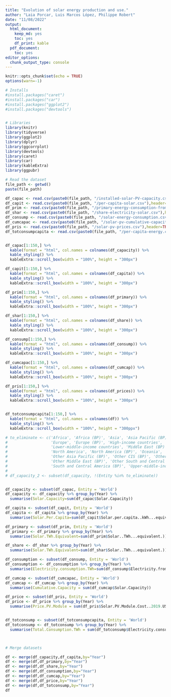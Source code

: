 ```yaml
---
title: "Evolution of solar energy production and use."
author: "Laia Porcar, Luis Marcos López, Philippe Robert"
date: "11/08/2022"
output:
  html_document:
    keep_md: yes
    toc: yes
    df_print: kable
  pdf_document:
    toc: yes
editor_options:
  chunk_output_type: console
---
```


```r
knitr::opts_chunk$set(echo = TRUE)
options(warn=-1)
```


```r
# Installs
#install.packages("caret")
#install.packages("car")
#install.packages("ggplot2")
#install.packages("devtools")


# Libraries
library(knitr)
library(tidyverse)
library(ggplot2)
library(dplyr)
library(ggcorrplot)
library(devtools) 
library(caret)
library(car)
library(kableExtra)
library(ggpubr)

```



```r
# Read the dataset
file_path <- getwd()
paste(file_path)

df_capac <- read.csv(paste0(file_path, "/installed-solar-PV-capacity.csv"),header=TRUE)
df_capit <- read.csv(paste0(file_path, "/per-capita-solar.csv"),header=TRUE)
df_prim <- read.csv(paste0(file_path, "/primary-energy-consumption-from-solar.csv"),header=TRUE)
df_shar <- read.csv(paste0(file_path, "/share-electricity-solar.csv"),header=TRUE)
df_consump <- read.csv(paste0(file_path, "/solar-energy-consumption.csv"),header=TRUE)
df_cumcapac <- read.csv(paste0(file_path, "/solar-pv-cumulative-capacity.csv"),header=TRUE)
df_pris <- read.csv(paste0(file_path, "/solar-pv-prices.csv"),header=TRUE)
df_totconsumpcapita <- read.csv(paste0(file_path, "/per-capita-energy.csv"), header=TRUE)


df_capac[1:150,] %>%
  kable(format = "html", col.names = colnames(df_capacity)) %>%
  kable_styling() %>%
  kableExtra::scroll_box(width = "100%", height = "300px")

df_capit[1:150,] %>%
  kable(format = "html", col.names = colnames(df_capita)) %>%
  kable_styling() %>%
  kableExtra::scroll_box(width = "100%", height = "300px")

df_prim[1:150,] %>%
  kable(format = "html", col.names = colnames(df_primary)) %>%
  kable_styling() %>%
  kableExtra::scroll_box(width = "100%", height = "300px")

df_shar[1:150,] %>%
  kable(format = "html", col.names = colnames(df_share)) %>%
  kable_styling() %>%
  kableExtra::scroll_box(width = "100%", height = "300px")

df_consump[1:150,] %>%
  kable(format = "html", col.names = colnames(df_consump)) %>%
  kable_styling() %>%
  kableExtra::scroll_box(width = "100%", height = "300px")

df_cumcapac[1:150,] %>%
  kable(format = "html", col.names = colnames(df_cumcap)) %>%
  kable_styling() %>%
  kableExtra::scroll_box(width = "100%", height = "300px")

df_pris[1:150,] %>%
  kable(format = "html", col.names = colnames(df_prices)) %>%
  kable_styling() %>%
  kableExtra::scroll_box(width = "100%", height = "300px")


df_totconsumpcapita[1:150,] %>% 
  kable(format = "html", col.names = colnames(df)) %>% 
  kable_styling() %>% 
  kableExtra::scroll_box(width = "100%", height = "300ppx")

```


```r

# to_eliminate <- c('Africa', 'Africa (BP)', 'Asia', 'Asia Pacific (BP)', 'CIS (BP)'
#                   'Europe', 'Europe (BP)', 'High-income countries',
#                   'Lower-middle-income countries', 'Middle East (BP)',
#                   'North America', 'North America (BP)', 'Oceania', 'Other Africa (BP)',
#                   'Other Asia Pacific (BP)', 'Other CIS (BP)', 'Other Europe (BP)',
#                   'Other Middle East (BP)', 'Other South and Central America (BP)',
#                   'South and Central America (BP)', 'Upper-middle-income countries')
# 
# df_capacity_2 <- subset(df_capacity, !(Entity %in% to_eliminate))


df_capacity <- subset(df_capac, Entity = 'World')
df_capacity <- df_capacity %>% group_by(Year) %>% 
  summarise(Solar.Capacity=sum(df_capac$Solar.Capacity))

df_capita <- subset(df_capit, Entity = 'World')
df_capita <- df_capita %>% group_by(Year) %>% 
  summarise(Solar.Per.Capita=sum(df_capit$Solar.per.capita..kWh...equivalent.))

df_primary <- subset(df_prim, Entity = 'World')
df_primary <- df_primary %>% group_by(Year) %>% 
  summarise(Solar.TWh.Equivalent=sum(df_prim$Solar..TWh...equivalent.))

df_share <- df_shar %>% group_by(Year) %>% 
  summarise(Solar.TWh.Equivalent=sum(df_shar$Solar..TWh...equivalent.))

df_consumption <- subset(df_consump, Entity = 'World')
df_consumption <- df_consumption %>% group_by(Year) %>% 
  summarise(Electricity.consumption.TWh=sum(df_consump$Electricity.from.solar.TWh.))

df_cumcap <- subset(df_cumcapac, Entity = 'World')
df_cumcap <- df_cumcap %>% group_by(Year) %>% 
  summarise(Cumulative.Capacity = sum(df_cumcap$Solar.Capacity))

df_price <- subset(df_pris, Entity = 'World')
df_price <- df_price %>% group_by(Year) %>% 
  summarise(Price.PV.Module = sum(df_pris$Solar.PV.Module.Cost..2019.US..per.W.))


df_totconsump <- subset(df_totconsumpcapita, Entity = 'World')
df_totconsump <- df_totconsump %>% group_by(Year) %>% 
  summarise(Total.Consumption.TWh = sum(df_totconsump$Electricity.consumption.TWh))



# Merge datasets

df <- merge(df_capacity,df_capita,by="Year")
df <- merge(df,df_primary,by="Year")
df <- merge(df,df_share,by="Year")
df <- merge(df,df_consumption,by="Year")
df <- merge(df,df_cumcap,by="Year")
df <- merge(df,df_price,by="Year")
df <- merge(df,df_totconsump,by="Year")
df

```